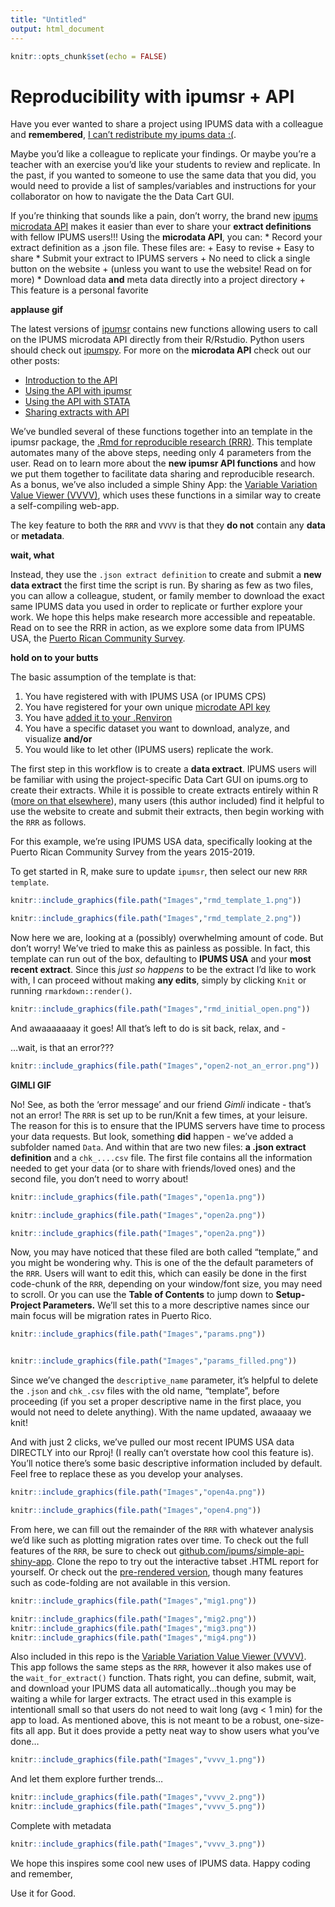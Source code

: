 ```yaml
---
title: "Untitled"
output: html_document
---
```


```r
knitr::opts_chunk$set(echo = FALSE)
```

# Reproducibility with ipumsr + API

Have you ever wanted to share a project using IPUMS data with a colleague and  **remembered**, [I can't redistribute my ipums data :(](https://www.ipums.org/about/terms).  

Maybe you'd like a colleague to replicate your findings. Or maybe you're a teacher with an exercise you'd like your students to review and replicate. In the past, if you wanted to someone to use the same data that you did, you would need to provide a list of samples/variables and instructions for your collaborator on how to navigate the the Data Cart GUI. 

If you're thinking that sounds like a pain, don't worry, the brand new [ipums microdata API](https://beta.developer.ipums.org/docs/apiprogram/) makes it easier than ever to share your **extract definitions** with fellow IPUMS users!!! Using the **microdata API**, you can:
* Record your extract definition as a .json file. These files are:
  + Easy to revise
  + Easy to share
* Submit your extract to IPUMS servers
  + No need to click a single button on the website 
  + (unless you want to use the website! Read on for more)
* Download data **and** meta data directly into a project directory
  + This feature is a personal favorite
  
**applause gif**

The latest versions of [ipumsr](https://tech.popdata.org/ipumsr/) contains new functions allowing users to call on the IPUMS microdata API directly from their R/Rstudio. Python users should check out [ipumspy](https://ipumspy.readthedocs.io/en/latest/index.html). For more on the **microdata API** check out our other posts:

* [Introduction to the API]()
* [Using the API with ipumsr]()
* [Using the API with STATA]()
* [Sharing extracts with API]()

We've bundled several of these functions together into an template in the ipumsr package, the [.Rmd for reproducible research (RRR)](https://github.com/ipums/simple-api-shiny-app/filled_template.html). This template automates many of the above steps, needing only 4 parameters from the user. Read on to learn more about the **new ipumsr API functions** and how we put them together to facilitate data sharing and reproducible research. As a bonus, we've also included a simple Shiny App: the [Variable Variation Value Viewer (VVVV)](https://github.com/ipums/simple-api-shiny-app/VVVV), which uses these functions in a similar way to create a self-compiling web-app.


The key feature to both the `RRR` and `VVVV` is that they **do not** contain any **data** or **metadata**. 

**wait, what**

Instead, they use the `.json extract definition` to create and submit a **new data extract** the first time the script is run. By sharing as few as two files, you can allow a colleague, student, or family member to download the exact same IPUMS data you used in order to replicate or further explore your work. We hope this helps make research more accessible and repeatable. Read on to see the RRR in action, as we explore some data from IPUMS USA, the [Puerto Rican Community Survey](https://usa.ipums.org/usa/sampdesc.shtml#us2019b).

**hold on to your butts**


The basic assumption of the template is that:

1. You have registered with with IPUMS USA (or IPUMS CPS)
1. You have registered for your own unique [microdate API key](https://account.ipums.org/api_keys) 
1. You have [added it to your .Renviron](https://tech.popdata.org/ipumsr/reference/set_ipums_api_key.html)
1. You have a specific dataset you want to download, analyze, and visualize **and/or** 
1. You would like to let other (IPUMS users) replicate the work.

The first step in this workflow is to create a **data extract**. IPUMS users will be familiar with using the project-specific Data Cart GUI on ipums.org to create their extracts. While it is possible to create extracts entirely within R ([more on that elsewhere]()), many users (this author included) find it helpful to use the website to create and submit their extracts, then begin working with the `RRR` as follows.

For this example, we're using IPUMS USA data, specifically looking at the Puerto Rican Community Survey from the years 2015-2019. 

To get started in R, make sure to update `ipumsr`, then select our new `RRR template`.


```r

knitr::include_graphics(file.path("Images","rmd_template_1.png"))

knitr::include_graphics(file.path("Images","rmd_template_2.png"))


```


Now here we are, looking at a (possibly) overwhelming amount of code. But don't worry! We've tried to make this as painless as possible. In fact, this template can run out of the box, defaulting to **IPUMS USA** and your **most recent extract**. Since this *just so happens* to be the extract I'd like to work with, I can proceed without making **any edits**, simply by clicking `Knit` or running `rmarkdown::render()`.



```r

knitr::include_graphics(file.path("Images","rmd_initial_open.png"))


```


And awaaaaaaay it goes! All that's left to do is sit back, relax, and - 


...wait, is that an error???


```r

knitr::include_graphics(file.path("Images","open2-not_an_error.png"))


```

**GIMLI GIF**



No! See, as both the 'error message' and our friend *Gimli* indicate - that's not an error! The `RRR` is set up to be run/Knit a few times, at your leisure. The reason for this is to ensure that the IPUMS servers have time to process your data requests. But look, something **did** happen - we've added a subfolder named `Data`. And within that are two new files: **a .json extract definition** and a `chk_....csv` file. The first file contains all the information needed to get your data (or to share with friends/loved ones) and the second file, you don't need to worry about!


```r

knitr::include_graphics(file.path("Images","open1a.png"))

knitr::include_graphics(file.path("Images","open2a.png"))
```

```r
knitr::include_graphics(file.path("Images","open2a.png"))


```


Now, you may have noticed that these filed are both called "template," and you might be wondering why. This is one of the the default parameters of the `RRR`. Users will want to edit this, which can easily be done in the first code-chunk of the `RRR`, depending on your window/font size, you may need to scroll. Or you can use the **Table of Contents** to jump down to **Setup-Project Parameters.** We'll set this to a more descriptive names since our main focus will be migration rates in Puerto Rico. 

```r
knitr::include_graphics(file.path("Images","params.png"))


knitr::include_graphics(file.path("Images","params_filled.png"))

```


Since we've changed the `descriptive_name` parameter, it's helpful to delete the `.json` and `chk_.csv` files with the old name, "template", before proceeding (if you set a proper descriptive name in the first place, you would not need to delete anything). With the name updated, awaaaay we knit!


And with just 2 clicks, we've pulled our most recent IPUMS USA data DIRECTLY into our Rproj! (I really can't overstate how cool this feature is). You'll notice there's some basic descriptive information included by default. Feel free to replace these as you develop your analyses. 


```r


knitr::include_graphics(file.path("Images","open4a.png"))

knitr::include_graphics(file.path("Images","open4.png"))

```


From here, we can fill out the remainder of the `RRR` with whatever analysis we'd like such as plotting migration rates over time. To check out the full features of the `RRR`, be sure to check out [github.com/ipums/simple-api-shiny-app](https://github.com/ipums/simple-api-shiny-app). Clone the repo to try out the interactive tabset .HTML report for yourself. Or check out the [pre-rendered version](https://htmlpreview.github.io/?https://github.com/ipums/simple-api-shiny-app/blob/main/prcs_migration_ex.html), though many features such as code-folding are not available in this version.


```r

knitr::include_graphics(file.path("Images","mig1.png"))

```




```r

knitr::include_graphics(file.path("Images","mig2.png"))
knitr::include_graphics(file.path("Images","mig3.png"))
knitr::include_graphics(file.path("Images","mig4.png"))

```


Also included in this repo is the [Variable Variation Value Viewer (VVVV)](https://github.com/ipums/simple-api-shiny-app/VVVV). This app follows the same steps as the `RRR`, however it also makes use of the `wait_for_extract()` function. Thats right, you can define, submit, wait, and download your IPUMS data all automatically...though you may be waiting a while for larger extracts. The etract used in this example is intentionall small so that users do not need to wait long (avg < 1 min) for the app to load. As mentioned above, this is not meant to be a robust, one-size-fits all app. But it does provide a petty neat way to show users what you've done...


```r

knitr::include_graphics(file.path("Images","vvvv_1.png"))

```


And let them explore further trends...


```r

knitr::include_graphics(file.path("Images","vvvv_2.png"))
knitr::include_graphics(file.path("Images","vvvv_5.png"))

```

Complete with metadata


```r
knitr::include_graphics(file.path("Images","vvvv_3.png"))

```

We hope this inspires some cool new uses of IPUMS data. Happy coding and remember,

Use it for Good.








